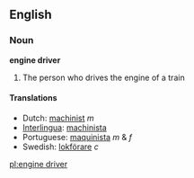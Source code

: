 ==English==
===Noun===
'''engine driver'''

# The person who drives the engine of a train

====Translations====
*Dutch: [[machinist]] ''m''
*[[Interlingua]]: [[machinista]]
*Portuguese: [[maquinista]] ''m'' & ''f''
*Swedish: [[lokförare]] ''c''

[[pl:engine driver]]